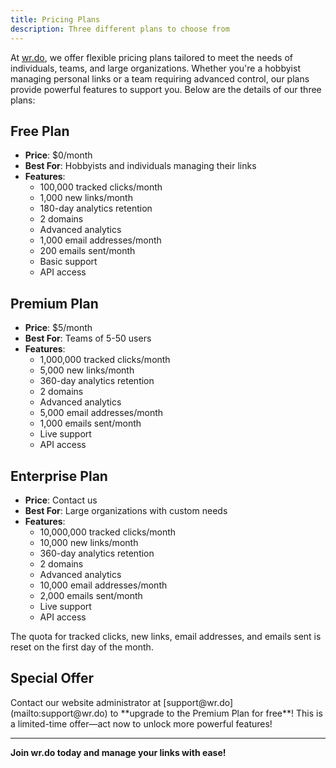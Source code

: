 ```yaml
---
title: Pricing Plans
description: Three different plans to choose from
---
```


At [wr.do](https://wr.do), we offer flexible pricing plans tailored to meet the needs of individuals, teams, and large organizations. Whether you're a hobbyist managing personal links or a team requiring advanced control, our plans provide powerful features to support you. Below are the details of our three plans:

## Free Plan
- **Price**: $0/month
- **Best For**: Hobbyists and individuals managing their links
- **Features**:
  - 100,000 tracked clicks/month
  - 1,000 new links/month
  - 180-day analytics retention
  - 2 domains
  - Advanced analytics
  - 1,000 email addresses/month
  - 200 emails sent/month
  - Basic support
  - API access

## Premium Plan
- **Price**: $5/month
- **Best For**: Teams of 5-50 users
- **Features**:
  - 1,000,000 tracked clicks/month
  - 5,000 new links/month
  - 360-day analytics retention
  - 2 domains
  - Advanced analytics
  - 5,000 email addresses/month
  - 1,000 emails sent/month
  - Live support
  - API access

## Enterprise Plan
- **Price**: Contact us
- **Best For**: Large organizations with custom needs
- **Features**:
  - 10,000,000 tracked clicks/month
  - 10,000 new links/month
  - 360-day analytics retention
  - 2 domains
  - Advanced analytics
  - 10,000 email addresses/month
  - 2,000 emails sent/month
  - Live support
  - API access


<Callout type="info">
  The quota for tracked clicks, new links, email addresses, and emails sent is reset on the first day of the month.
</Callout>

## Special Offer

<Callout type="success">
  Contact our website administrator at [support@wr.do](mailto:support@wr.do) to **upgrade to the Premium Plan for free**! 
  This is a limited-time offer—act now to unlock more powerful features!
</Callout>

---

**Join wr.do today and manage your links with ease!**

